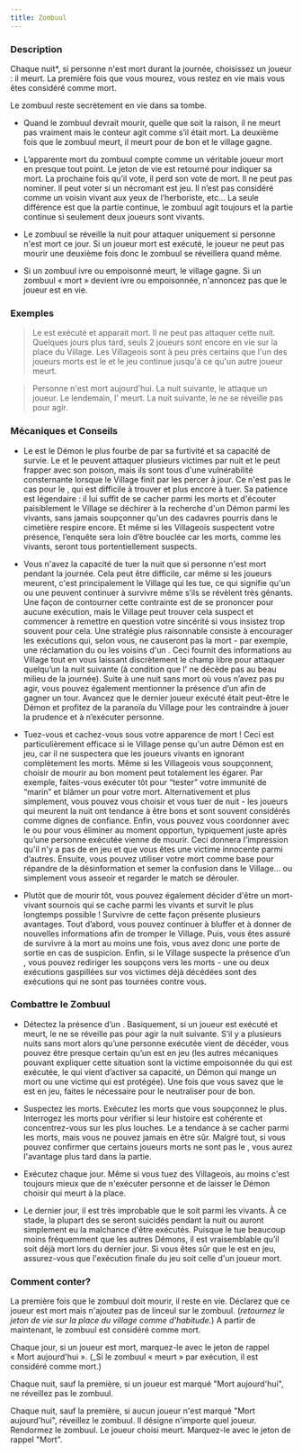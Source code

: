 ```yaml
---
title: Zombuul
---
```



<Role ZOMBUUL header />

### Description

Chaque nuit*, si personne n'est mort durant la journée, choisissez un joueur : il meurt. La première fois que vous mourez, vous restez en vie mais vous êtes considéré comme mort.

Le zombuul reste secrètement en vie dans sa tombe.

-   Quand le zombuul devrait mourir, quelle que soit la raison, il ne meurt pas vraiment mais le conteur agit comme s’il était mort. La deuxième fois que le zombuul meurt, il meurt pour de bon et le village gagne.

-   L’apparente mort du zombuul compte comme un véritable joueur mort en presque tout point. Le jeton de vie est retourné pour indiquer sa mort. La prochaine fois qu’il vote, il perd son vote de mort. Il ne peut pas nominer. Il peut voter si un nécromant est jeu. Il n’est pas considéré comme un voisin vivant aux yeux de l’herboriste, etc… La seule différence est que la partie continue, le zombuul agit toujours et la partie continue si seulement deux joueurs sont vivants.

-   Le zombuul se réveille la nuit pour attaquer uniquement si personne n'est mort ce jour. Si un joueur mort est exécuté, le joueur ne peut pas mourir une deuxième fois donc le zombuul se réveillera  quand même.

-   Si un zombuul ivre ou empoisonné meurt, le village gagne. Si un zombuul « mort » devient ivre ou empoisonnée, n'annoncez pas que le joueur est en vie.

### Exemples

> Le <Role ZOMBUUL /> est exécuté et apparait mort. Il ne peut pas attaquer cette nuit. Quelques jours plus tard, seuls 2 joueurs sont encore en vie sur la place du Village. Les Villageois sont à peu près certains que l'un des joueurs morts est le <Role ZOMBUUL /> et le jeu continue jusqu'à ce qu'un autre joueur meurt.

> Personne n'est mort aujourd'hui. La nuit suivante, le <Role ZOMBUUL /> attaque un joueur. Le lendemain, l'<Role INVENTEUR /> meurt. La nuit suivante, le <Role ZOMBUUL /> ne se réveille pas pour agir.

### Mécaniques et Conseils

- Le <Role ZOMBUUL /> est le Démon le plus fourbe de <Module BAD_MOON_RISING /> par sa furtivité et sa capacité de survie. Le <Role SHABALOTH /> et le <Role PO /> peuvent attaquer plusieurs victimes par nuit et le <Role PUKKA /> peut frapper avec son poison, mais ils sont tous d'une vulnérabilité consternante lorsque le Village finit par les percer à jour. Ce n'est pas le cas pour le <Role ZOMBUUL />, qui est difficile à trouver et plus encore à tuer. Sa patience est légendaire : il lui suffit de se cacher parmi les morts et d'écouter paisiblement le Village se déchirer à la recherche d'un Démon parmi les vivants, sans jamais soupçonner qu'un des cadavres pourris dans le cimetière respire encore. Et même si les Villageois suspectent votre présence, l’enquête sera loin d’être bouclée car les morts, comme les vivants, seront tous portentiellement suspects.

- Vous n'avez la capacité de tuer la nuit que si personne n'est mort pendant la journée. Cela peut être difficile, car même si les joueurs meurent, c'est principalement le Village qui les tue, ce qui signifie qu'un <Role EXORCISTE /> ou une <Role COURTISANE /> peuvent continuer à survivre même s’ils se révèlent très gênants. Une façon de contourner cette contrainte est de se prononcer pour aucune exécution, mais le Village peut trouver cela suspect et commencer à remettre en question votre sincérité si vous insistez trop souvent pour cela. Une stratégie plus raisonnable consiste à encourager les exécutions qui, selon vous, ne causeront pas la mort - par exemple, une réclamation du <Role MARIN /> ou les voisins d'un <Role HERBORISTE />. Ceci fournit des informations au Village tout en vous laissant discrètement le champ libre pour attaquer quelqu’un la nuit suivante (à condition que l'<Role INVENTEUR /> ne décède pas au beau milieu de la journée). Suite à une nuit sans mort où vous n’avez pas pu agir, vous pouvez également mentionner la présence d’un <Role CONSPIRATEUR /> afin de gagner un tour. Avancez que le dernier joueur exécuté était peut-être le Démon et profitez de la paranoïa du Village pour les contraindre à jouer la prudence et à n’exécuter personne.

- Tuez-vous et cachez-vous sous votre apparence de mort ! Ceci est particulièrement efficace si le Village pense qu'un autre Démon est en jeu, car il ne suspectera que les joueurs vivants en ignorant complètement les morts. Même si les Villageois vous soupçonnent, choisir de mourir au bon moment peut totalement les égarer. Par exemple, faites-vous exécuter tôt pour “tester” votre immunité de “marin” et blâmer un <Role PUKKA /> pour votre mort. Alternativement et plus simplement, vous pouvez vous choisir et vous tuer de nuit - les joueurs qui meurent la nuit ont tendance à être bons et sont souvent considérés comme dignes de confiance. Enfin, vous pouvez vous coordonner avec le <Role PARRAIN /> ou <Role ASSASSIN /> pour vous éliminer au moment opportun, typiquement juste après qu’une personne exécutée vienne de mourir. Ceci donnera l'impression qu'il n'y a pas de <Role ZOMBUUL /> en jeu et que vous êtes une victime innocente parmi d’autres. Ensuite, vous pouvez utiliser votre mort comme base pour répandre de la désinformation et semer la confusion dans le Village... ou simplement vous asseoir et regarder le match se dérouler.

- Plutôt que de mourir tôt, vous pouvez également décider d'être un mort-vivant sournois qui se cache parmi les vivants et survit le plus longtemps possible ! Survivre de cette façon présente plusieurs avantages. Tout d’abord, vous pouvez continuer à bluffer et à donner de nouvelles informations afin de tromper le Village. Puis, vous êtes assuré de survivre à la mort au moins une fois, vous avez donc une porte de sortie en cas de suspicion. Enfin, si le Village suspecte la présence d’un <Role ZOMBUUL />, vous pouvez rediriger les soupçons vers les morts - une ou deux exécutions gaspillées sur vos victimes déjà décédées sont des exécutions qui ne sont pas tournées contre vous.

### Combattre le Zombuul

- Détectez la présence d’un <Role ZOMBUUL />. Basiquement, si un joueur est exécuté et meurt, le <Role ZOMBUUL /> ne se réveille pas pour agir la nuit suivante. S’il y a plusieurs nuits sans mort alors qu’une personne exécutée vient de décéder, vous pouvez être presque certain qu’un <Role ZOMBUUL /> est en jeu (les autres mécaniques pouvant expliquer cette situation sont la victime empoisonnée du <Role PUKKA /> qui est exécutée, le <Role CONSPIRATEUR /> qui vient d’activer sa capacité, un Démon qui mange un mort ou une victime qui est protégée). Une fois que vous savez que le <Role ZOMBUUL /> est en jeu, faites le nécessaire pour le neutraliser pour de bon.

- Suspectez les morts. Exécutez les morts que vous soupçonnez le plus. Interrogez les morts pour vérifier si leur histoire est cohérente et concentrez-vous sur les plus louches. Le <Role ZOMBUUL /> a tendance à se cacher parmi les morts, mais vous ne pouvez jamais en être sûr. Malgré tout, si vous pouvez confirmer que certains joueurs morts ne sont pas le <Role ZOMBUUL />, vous aurez l'avantage plus tard dans la partie.

- Exécutez chaque jour. Même si vous tuez des Villageois, au moins c'est toujours mieux que de n'exécuter personne et de laisser le Démon choisir qui meurt à la place.

- Le dernier jour, il est très improbable que le <Role ZOMBUUL /> soit parmi les vivants. À ce stade, la plupart des <Role ZOMBUUL /> se seront suicidés pendant la nuit ou auront simplement eu la malchance d'être exécutés. Puisque le <Role ZOMBUUL /> tue beaucoup moins fréquemment que les autres Démons, il est vraisemblable qu’il soit déjà mort lors du dernier jour. Si vous êtes sûr que le <Role ZOMBUUL /> est en jeu, assurez-vous que l'exécution finale du jeu soit celle d'un joueur mort.

### Comment conter?

La première fois que le zombuul doit mourir, il reste en vie. Déclarez que ce joueur est mort mais n'ajoutez pas de linceul sur le zombuul. (_retournez le jeton de vie sur la place du village comme d'habitude._) A partir de maintenant, le zombuul est considéré comme mort.

Chaque jour, si un joueur est mort, marquez-le avec le jeton de rappel « Mort aujourd'hui ». (_Si le zombuul « meurt » par exécution, il est considéré comme mort.)

Chaque nuit, sauf la première, si un joueur est marqué "Mort aujourd'hui", ne réveillez pas le zombuul.

Chaque nuit, sauf la première, si aucun joueur n'est marqué "Mort aujourd'hui", réveillez le zombuul. Il désigne n'importe quel joueur. Rendormez le zombuul. Le joueur choisi meurt. Marquez-le avec le jeton de rappel "Mort".
